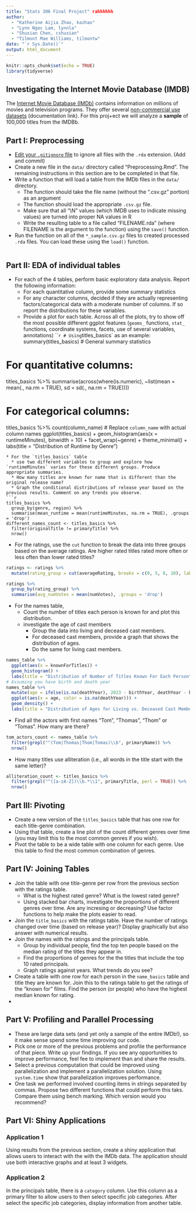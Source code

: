 ```yaml
---
title: "Stats 306 Final Project" rahhhhhh
author:
  - "Katherine Aijia Zhao, kazhao"
  - "Lynn Ngoc Lam, lynnla"
  - "Shuxian Chen, cshuxian"
  - "Tilmont Mae Williams, tilmontw"
date: "`r Sys.Date()`"
output: html_document
---
```


```r
knitr::opts_chunk$set(echo = TRUE)
library(tidyverse)
```

## Investigating the Internet Movie Database (IMDB)

The [Internet Movie Database (IMDb)]() contains information on millions of movies and television programs. They offer several [non-commercial use datasets](https://developer.imdb.com/non-commercial-datasets/) (documentation link). For this proj+ect we will analyze a **sample** of 100,000 titles from the IMDBb. 


## Part I: Preprocessing

* [Edit your `.gitignore` file](https://docs.github.com/en/get-started/getting-started-with-git/ignoring-files) to ignore all files with the `.rda` extension. (Add and commit)
* Create a new file in the `data/` directory called "Preprocessing.Rmd". The remaining instructions in this section are to be completed in that file.
* Write a function that will load a table from the IMDb files in the `data/` directory.
  * The function should take the file name (without the ".csv.gz" portion) as an argument
  * The function should load the appropriate `.csv.gz` file.
  * Make sure that all "\\N" values (which IMDB uses to indicate missing values) are turned into proper NA values in R
  * Write the resulting table to a file called "FILENAME.rda" (where FILENAME is the argument to the function) using the `save()` function.
* Run the function on all of the `*_sample.csv.gz` files to created processed `.rda` files. You can load these using the `load()` function.

```r

```

## Part II: EDA of individual tables

* For each of the 4 tables, perform basic exploratory data analysis. Report the following information:
  * For each quantitative column, provide some summary statistics
  * For any character columns, decided if they are actually representing factors/categorical data with a moderate number of columns. If so report the distributions for these variables.
  * Provide a plot for each table. Across all of the plots, try to show off the most possible different ggplot features (`geoms_` functions, `stat_` functions, coordinate systems, facets, use of several variables, annotations)
```r
# Using `titles_basics` as an example:
summary(titles_basics)  # General summary statistics

# For quantitative columns:
titles_basics %>% summarise(across(where(is.numeric), ~list(mean = mean(., na.rm = TRUE), sd = sd(., na.rm = TRUE))))

# For categorical columns:
titles_basics %>% count(column_name)  # Replace `column_name` with actual column names
ggplot(titles_basics) +
  geom_histogram(aes(x = runtimeMinutes), binwidth = 10) +
  facet_wrap(~genre) +
  theme_minimal() +
  labs(title = "Distribution of Runtime by Genre")

```
* For the `titles_basics` table
  * use two different variables to group and explore how `runtimeMinutes` varies for these different groups. Produce appropriate summaries.
  * How many titles are known for name that is different than the original release name?
  * Graph the conditional distributions of release year based on the previous results. Comment on any trends you observe.
```r
titles_basics %>%
  group_by(genre, region) %>%
  summarise(mean_runtime = mean(runtimeMinutes, na.rm = TRUE), .groups = 'drop')
different_names_count <- titles_basics %>%
  filter(originalTitle != primaryTitle) %>%
  nrow()

```
* For the ratings, use the `cut` function to break the data into three groups based on the average ratings. Are higher rated titles rated more often or less often than lower rated titles? 
```r
ratings <- ratings %>%
  mutate(rating_group = cut(averageRating, breaks = c(0, 5, 8, 10), labels = c("Low", "Medium", "High")))

ratings %>%
  group_by(rating_group) %>%
  summarise(avg_numVotes = mean(numVotes), .groups = 'drop')
```
* For the names table, 
  * Count the number of titles each person is known for and plot this distribution.
  * investigate the age of cast members
      * Group the data into living and deceased cast members. 
      * For deceased cast members, provide a graph that shows the distribution of ages.
      * Do the same for living cast members.
      
```r
names_table %>%
  ggplot(aes(x = knownForTitles)) +
  geom_histogram() +
  labs(title = "Distribution of Number of Titles Known For Each Person")
# Assuming you have birth and death year
names_table %>%
  mutate(age = ifelse(is.na(deathYear), 2023 - birthYear, deathYear - birthYear)) %>%
  ggplot(aes(x = age, color = is.na(deathYear))) +
  geom_density() +
  labs(title = "Distribution of Ages for Living vs. Deceased Cast Members")
```
* Find all the actors with first names "Tom", "Thomas", "Thom" or "Tomas". How many are there?
```r
tom_actors_count <- names_table %>%
  filter(grepl("^(Tom|Thomas|Thom|Tomas)\\b", primaryName)) %>%
  nrow()
```

* How many titles use alliteration (i.e., all words in the title start with the same letter)?

```r
alliteration_count <- titles_basics %>%
  filter(grepl("^([a-zA-Z])\\b.*\\1", primaryTitle, perl = TRUE)) %>%
  nrow()
```

## Part III: Pivoting

* Create a new version of the `titles_basics` table that has one row for each title-genre combination.
* Using that table, create a line plot of the count different genres over time (you may limit this to the most common genres if you wish).
* Pivot the table to be a wide table with one column for each genre. Use this table to find the most common combination of genres.

## Part IV: Joining Tables

* Join the table with one title-genre per row from the previous section with the ratings table.
  * What is the highest rated genre? What is the lowest rated genre?
  * Using stacked bar charts, investigate the proportions of different genres over time. Are any incresing or decreasing? Use factor functions to help make the plots easier to read.
* Join the `title_basics` with the ratings table. Have the number of ratings changed over time (based on release year)? Display graphically but also answer with numerical results.
* Join the names with the ratings and the principals table. 
  * Group by individual people, find the top ten people based on the median rating of the titles they appear in.
  * Find the proportions of genres for the the titles that include the top 10 rated principals.
  * Graph ratings against years. What trends do you see?
* Create a table with one row for each person in the `name_basics` table and title they are known for. Join this to the ratings table to get the ratings of the "known for" films. Find the person (or people) who have the highest median known for rating.
* 

## Part V: Profiling and Parallel Processing

* These are large data sets (and yet only a sample of the entire IMDb!), so it make sense spend some time improving our code.
* Pick one or more of the previous problems and profile the performance of that piece. Write up your findings. If you see any opportunities to improve performance, feel fee to implement than and share the results.
* Select a previous computation that could be improved using parallelization and implement a parallelization solution. Using `system.time` show that parallelization improves performance.
* One task we performed involved counting items in strings separated by commas. Propose two different functions that could perform this taks. Compare them using bench marking. Which version would you recommend?

## Part VI: Shiny Applications

### Application 1

Using results from the previous section, create a shiny application that allows users to interact with the with the IMDb data. The application should use both interactive graphs and at least 3 widgets.

### Application 2

In the principals table, there is a `category` column. Use this column as a primary filter to allow users to then select specific job categories. After select the specific job categories, display information from another table.
